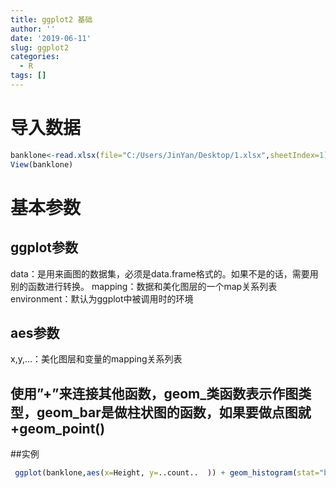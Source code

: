 ```yaml
---
title: ggplot2 基础
author: ''
date: '2019-06-11'
slug: ggplot2
categories:
  - R
tags: []
---
```



# 导入数据
```r
banklone<-read.xlsx(file="C:/Users/JinYan/Desktop/1.xlsx",sheetIndex=1)
View(banklone)
```
 
 
# 基本参数

## ggplot参数
data：是用来画图的数据集，必须是data.frame格式的。如果不是的话，需要用别的函数进行转换。
mapping：数据和美化图层的一个map关系列表
environment：默认为ggplot中被调用时的环境

## aes参数
x,y,...：美化图层和变量的mapping关系列表

## 使用”+”来连接其他函数，geom_类函数表示作图类型，geom_bar是做柱状图的函数，如果要做点图就+geom_point()

##实例

 
```r
 ggplot(banklone,aes(x=Height, y=..count..  )) + geom_histogram(stat="bin", binwidth = 4, colour="black", fill="white")
```

